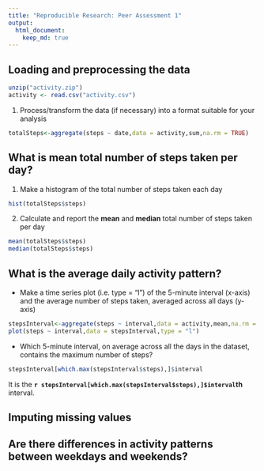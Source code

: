 ```yaml
---
title: "Reproducible Research: Peer Assessment 1"
output: 
  html_document:
    keep_md: true
---
```



## Loading and preprocessing the data
```r
unzip("activity.zip")
activity <- read.csv("activity.csv")
```

1. Process/transform the data (if necessary) into a format suitable for your analysis
```r
totalSteps<-aggregate(steps ~ date,data = activity,sum,na.rm = TRUE)
```

## What is mean total number of steps taken per day?
1. Make a histogram of the total number of steps taken each day
```r
hist(totalSteps$steps)
```

2. Calculate and report the **mean** and **median** total number of
   steps taken per day

```r
mean(totalSteps$steps)
median(totalSteps$steps)
```

## What is the average daily activity pattern?

* Make a time series plot (i.e. type = "l") of the 5-minute interval (x-axis) and the average number of steps taken, averaged across all days (y-axis)

```r
stepsInterval<-aggregate(steps ~ interval,data = activity,mean,na.rm = TRUE)
plot(steps ~ interval,data = stepsInterval,type = "l")
```

* Which 5-minute interval, on average across all the days in the dataset, contains the maximum number of steps? 
```r
stepsInterval[which.max(stepsInterval$steps),]$interval
```

It is the **`r stepsInterval[which.max(stepsInterval$steps),]$interval`th** interval.


## Imputing missing values



## Are there differences in activity patterns between weekdays and weekends?
